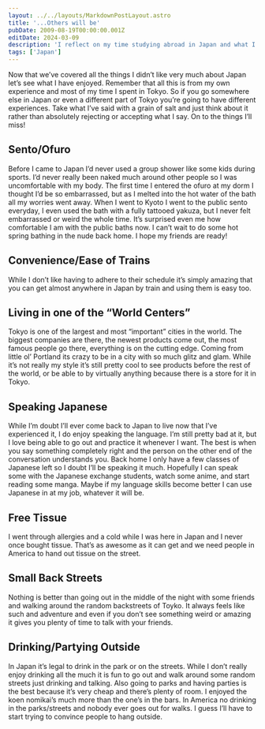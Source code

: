 ```yaml
---
layout: ../../layouts/MarkdownPostLayout.astro
title: '...Others will be'
pubDate: 2009-08-19T00:00:00.001Z
editDate: 2024-03-09
description: 'I reflect on my time studying abroad in Japan and what I will miss'
tags: ['Japan']
---
```


Now that we’ve covered all the things I didn’t like very much about Japan let’s see what I have enjoyed. Remember that all this is from my own experience and most of my time I spent in Tokyo. So if you go somewhere else in Japan or even a different part of Tokyo you’re going to have different experiences. Take what I’ve said with a grain of salt and just think about it rather than absolutely rejecting or accepting what I say. On to the things I’ll miss!

## Sento/Ofuro

Before I came to Japan I’d never used a group shower like some kids during sports. I’d never really been naked much around other people so I was uncomfortable with my body. The first time I entered the ofuro at my dorm I thought I’d be so embarrassed, but as I melted into the hot water of the bath all my worries went away. When I went to Kyoto I went to the public sento everyday, I even used the bath with a fully tattooed yakuza, but I never felt embarrassed or weird the whole time. It’s surprised even me how comfortable I am with the public baths now. I can’t wait to do some hot spring bathing in the nude back home. I hope my friends are ready!

## Convenience/Ease of Trains

While I don’t like having to adhere to their schedule it’s simply amazing that you can get almost anywhere in Japan by train and using them is easy too.

## Living in one of the “World Centers”

Tokyo is one of the largest and most “important” cities in the world. The biggest companies are there, the newest products come out, the most famous people go there, everything is on the cutting edge. Coming from little ol’ Portland its crazy to be in a city with so much glitz and glam. While it’s not really my style it’s still pretty cool to see products before the rest of the world, or be able to by virtually anything because there is a store for it in Tokyo.

## Speaking Japanese

While I’m doubt I’ll ever come back to Japan to live now that I’ve experienced it, I do enjoy speaking the language. I’m still pretty bad at it, but I love being able to go out and practice it whenever I want. The best is when you say something completely right and the person on the other end of the conversation understands you. Back home I only have a few classes of Japanese left so I doubt I’ll be speaking it much. Hopefully I can speak some with the Japanese exchange students, watch some anime, and start reading some manga. Maybe if my language skills become better I can use Japanese in at my job, whatever it will be.

## Free Tissue

I went through allergies and a cold while I was here in Japan and I never once bought tissue. That’s as awesome as it can get and we need people in America to hand out tissue on the street.

## Small Back Streets

Nothing is better than going out in the middle of the night with some friends and walking around the random backstreets of Toyko. It always feels like such and adventure and even if you don’t see something weird or amazing it gives you plenty of time to talk with your friends.

## Drinking/Partying Outside

In Japan it’s legal to drink in the park or on the streets. While I don’t really enjoy drinking all the much it is fun to go out and walk around some random streets just drinking and talking. Also going to parks and having parties is the best because it’s very cheap and there’s plenty of room. I enjoyed the koen nomikai’s much more than the one’s in the bars. In America no drinking in the parks/streets and nobody ever goes out for walks. I guess I’ll have to start trying to convince people to hang outside.
